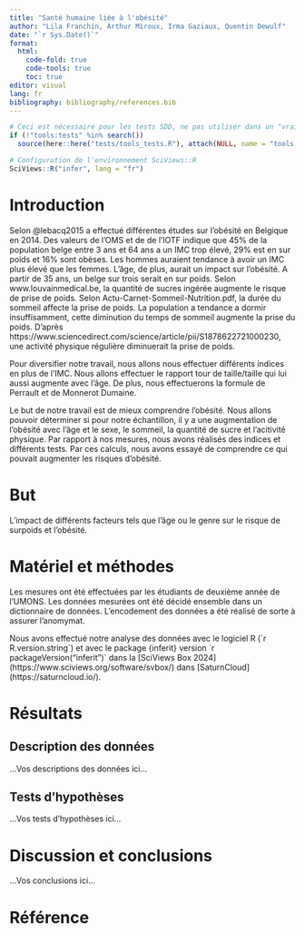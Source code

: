 ```yaml
---
title: "Santé humaine liée à l'obésité"
author: "Lila Franchin, Arthur Miroux, Irma Gaziaux, Quentin Dewulf"
date: "`r Sys.Date()`"
format:
  html:
    code-fold: true
    code-tools: true
    toc: true
editor: visual
lang: fr
bibliography: bibliography/references.bib
---
```


<!--% Complétez l'entête en définissant un titre qui soit représentatif de votre travail. Indiquez aussi les noms des auteurs. -->

<!--# Dans les différentes sections, vous trouverez des indicateurs "...Vos XXX ici..." Vous devez bien sûr REMPLACER ces indicateurs par votre propre texte. Ne les laissez pas dans votre version finale du document. Vous devez travailler dans le même document (pas question de faire un document séparé par étudiant). Gérez les conflits éventuels. -->

```r
# Ceci est nécessaire pour les tests SDD, ne pas utiliser dans un "vrai" projet
if (!"tools:tests" %in% search())
  source(here::here("tests/tools_tests.R"), attach(NULL, name = "tools:tests"))

# Configuration de l'environnement SciViews::R
SciViews::R("infer", lang = "fr")
```

# Introduction

<!--% Sur base de la bibliographie (lecture de l'article fourni et de vos propres recherches sur Internet), rédigez une introduction du sujet en 3 à 4 paragraphes. Cette introduction doit guider le lecteur vers votre but. Vous devez citer vos sources, c'est-à-dire qu’il faut indiquer au minimum la référence bibliographique fournie de manière correcte (inspirez-vous de ce qui est indiqué dans le bloc-notes, mais reformulez : un simple copier-coller de l'introduction du bloc-notes n'est PAS considéré comme l'exercice réalisé !) -->

<!--# Ce projet porte sur la santé humaine liée à l'obésité, à la façon de se nourrir et aux activités réalisées (plus ou moins sédentaire ou actif) ... Réalisez des recherches bibliographiques afin d'avoir une vision précise de la thématique. Existe-t-il des indicateurs calculables pour quantifier l'état de santé d'un individu, par exemple ? Naturellement, ces indicateurs doivent être calculables sur bases des variables mesurées dans votre jeu de données. Focalisez-vous donc sur ces variables-là. -->

Selon @lebacq2015 a effectué différentes études sur l'obésité en Belgique en 2014. Des valeurs de l'OMS et de de l'IOTF indique que 45% de la population belge entre 3 ans et 64 ans a un IMC trop élevé, 29% est en sur poids et 16% sont obèses. Les hommes auraient tendance à avoir un IMC plus élevé que les femmes. L'âge, de plus, aurait un impact sur l'obésité. A partir de 35 ans, un belge sur trois serait en sur poids. Selon www.louvainmedical.be, la quantité de sucres ingérée augmente le risque de prise de poids. Selon Actu-Carnet-Sommeil-Nutrition.pdf, la durée du sommeil affecte la prise de poids. La population a tendance a dormir insuffisamment, cette diminution du temps de sommeil augmente la prise du poids. D'après https://www.sciencedirect.com/science/article/pii/S1878622721000230, une activité physique régulière diminuerait la prise de poids.

Pour diversifier notre travail, nous allons nous effectuer différents indices en plus de l'IMC. Nous allons effectuer le rapport tour de taille/taille qui lui aussi augmente avec l'âge. De plus, nous effectuerons la formule de Perrault et de Monnerot Dumaine.

Le but de notre travail est de mieux comprendre l'obésité. Nous allons pouvoir déterminer si pour notre échantillon, il y a une augmentation de l'obésité avec l'âge et le sexe, le sommeil, la quantité de sucre et l'acitivité physique. Par rapport à nos mesures, nous avons réalisés des indices et différents tests. Par ces calculs, nous avons essayé de comprendre ce qui pouvait augmenter les risques d'obésité.

# But

<!--% Formulez ici de façon concise et précise votre question de recherche en 1 à 2 phrases. -->

L'impact de différents facteurs tels que l'âge ou le genre sur le risque de surpoids et l'obésité.

# Matériel et méthodes

<!--% Cette section doit comprendre une explication technique sur les mesures effectuées et sur le protocole relatif à l'acquisition des données en 3 à 4 paragraphes. Vous ajouterez aussi un paragraphe qui détaille les outils logiciels et statistiques utilisés (logiciels et versions des logiciels). Un simple copier-coller du matériel et méthodes du bloc-notes ne sera PAS considéré comme acceptable. -->

Les mesures ont été effectuées par les étudiants de deuxième année de l'UMONS. Les données mesurées ont été décidé ensemble dans un dictionnaire de données. L'encodement des données a été réalisé de sorte à assurer l'anomymat.

Nous avons effectué notre analyse des données avec le logiciel R (\`r R.version.string\`) et avec le package {inferit} version \`r packageVersion("inferit")\` dans la \[SciViews Box 2024\] (https://www.sciviews.org/software/svbox/) dans \[SaturnCloud\] (https://saturncloud.io/).

# Résultats

## Description des données

<!--% Extrayez les quelques éléments les plus pertinents (3 à 5) de votre document `human_notebook.qmd` pour décrire les données de manière cohérente par rapport au but. Reprenez les interprétations en les reformulant de manière concise pour former un texte qui se lit en continu (donc un texte plus construit que ce que vous avez indiqué dans le bloc-notes). -->

<!--# N'oubliez pas que ce document doit pouvoir compiler indépendamment du reste. Cela implique que vous ajoutiez un chunk d'importation des données et que vous recalculiez tout ce qui doit l'être... Par contre, un simple copier-coller de toute la partie résultats du bloc-notes ne sera pas considéré comme un travail réalisé : vous devez sélectionner, et éventuellement remanier un peu le code, pour ne conserver que ce qui est utile ici. -->

...Vos descriptions des données ici...

## Tests d'hypothèses

<!--% Sélectionnez les 4 tests d'hypothèses les plus pertinents depuis `human_notebook.qmd`, ainsi bien sûr que les calculs des indices nécessaires que vous placerez juste au-dessus de vos tests. Ces tests doivent répondre à votre question de recherche (le but). Reformulez les interprétations pour former un texte qui se lit en continu. -->

...Vos tests d'hypothèses ici...

# Discussion et conclusions

<!--% Reprenez les résultats obtenus, discutez-les d'un point de vue biologique en 4 à 5 paragraphes et concluez votre travail. Vous pouvez les mettre également en relation avec vos recherches bibliographiques dans cette section. -->

...Vos conclusions ici...

<!--# Important : ce document doit compiler SANS ERREURS avec le bouton 'Rendu' sinon le travail sera sanctionné lourdement. La compilation du document Quarto est maintenant considérée comme acquise. -->

# Référence

<!--% N'indiquez rien ci-dessous. Quarto se chargera de rajouter vos références bibliographiques automatiquement. -->
